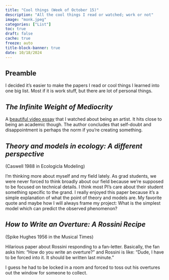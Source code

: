 ```yaml
---
title: "Cool things (Week of October 15)"
description: "All the cool things I read or watched; work or not"
image: "monk.jpeg"
categories: ["List"]
toc: true
draft: false
cache: true
freeze: auto
title-block-banner: true
date: 10/18/2024
---
```


## Preamble

I decided it's easier to make the papers I read or cool things I learned into one big list. Most if it is work stuff, but there are lot of personal things.

## *The Infinite Weight of Mediocrity*

A [beautiful video essay](https://www.youtube.com/watch?v=cGzBaSBdikA "The infinite weight of mediocrity") that I watched about being an artist. It hits close to being an academic though. The author concludes that self-doubt and disappointment is perhaps the norm if you're creating something.

## *Theory and models in ecology: A different perspective* 
(Caswell 1988 in Ecologicla Modeling)

I'm thinking more about myself and my field lately. As grad students, we were never forced to think broadly about our field because we're supposed to be focused on technical details. I think most PI's care about their student something specific to the grand. I really enjoyed this paper because it's a simple explanation of what the point of theory and models are. My favorite quote and maybe how I will always frame my project: What is the simplest model which can predict the observed phenomenon?

## *How to Write an Overture: A Rossini Recipe*
(Spike Hughes 1956 in the Musical Times)

Hilarious paper about Rossini responding to a fan-letter. Basically, the fan asks him: "How do you write an overture?" and Rossini is like: "Dude, I have to be forced into it. It should be written last minute."

I guess he had to be locked in a room and forced to toss out his overtures out the window for someone to collect.
